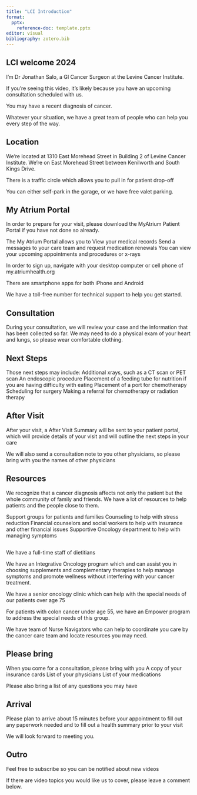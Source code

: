 ```yaml
---
title: "LCI Introduction"
format: 
  pptx:
    reference-doc: template.pptx
editor: visual
bibliography: zotero.bib
---
```


## LCI welcome 2024 {style="font-size: 1.5em; text-align: left"}

I'm Dr Jonathan Salo, a GI Cancer Surgeon at the Levine Cancer Institute.

If you’re seeing this video, it’s likely because you have an upcoming consultation scheduled with us.

You may have a recent diagnosis of cancer.

Whatever your situation, we have a great team of people who can help you every step of the way.

## Location

We’re located at 1310 East Morehead Street in Building 2 of Levine Cancer Institute.  We're on East Morehead Street between Kenilworth and South Kings Drive.

There is a traffic circle which allows you to pull in for patient drop-off

You can either self-park in the garage, or we have free valet parking.

## My Atrium Portal

In order to prepare for your visit, please download the MyAtrium Patient Portal if you have not done so already.

The My Atrium Portal allows you to View your medical records Send a messages to your care team and request medication renewals You can view your upcoming appointments and procedures or x-rays

In order to sign up, navigate with your desktop computer or cell phone of my.atriumhealth.org

There are smartphone apps for both iPhone and Android

We have a toll-free number for technical support to help you get started.

## Consultation

During your consultation, we will review your case and the information that has been collected so far. We may need to do a physical exam of your heart and lungs, so please wear comfortable clothing.

## Next Steps

Those next steps may include: Additional xrays, such as a CT scan or PET scan An endoscopic procedure Placement of a feeding tube for nutrition if you are having difficulty with eating Placement of a port for chemotherapy Scheduling for surgery Making a referral for chemotherapy or radiation therapy

## After Visit

After your visit, a After Visit Summary will be sent to your patient portal, which will provide details of your visit and will outline the next steps in your care

We will also send a consultation note to you other physicians, so please bring with you the names of other physicians

## Resources

We recognize that a cancer diagnosis affects not only the patient but the whole community of family and friends. We have a lot of resources to help patients and the people close to them.

Support groups for patients and families Counseling to help with stress reduction Financial counselors and social workers to help with insurance and other financial issues Supportive Oncology department to help with managing symptoms

## 

We have a full-time staff of dietitians

We have an Integrative Oncology program which and can assist you in choosing supplements and complementary therapies to help manage symptoms and promote wellness without interfering with your cancer treatment.

We have a senior oncology clinic which can help with the special needs of our patients over age 75

For patients with colon cancer under age 55, we have an Empower program to address the special needs of this group.

We have team of Nurse Navigators who can help to coordinate you care by the cancer care team and locate resources you may need.

## Please bring

When you come for a consultation, please bring with you A copy of your insurance cards List of your physicians List of your medications

Please also bring a list of any questions you may have

## Arrival

Please plan to arrive about 15 minutes before your appointment to fill out any paperwork needed and to fill out a health summary prior to your visit

We will look forward to meeting you.

## Outro

Feel free to subscribe so you can be notified about new videos

If there are video topics you would like us to cover, please leave a comment below.
